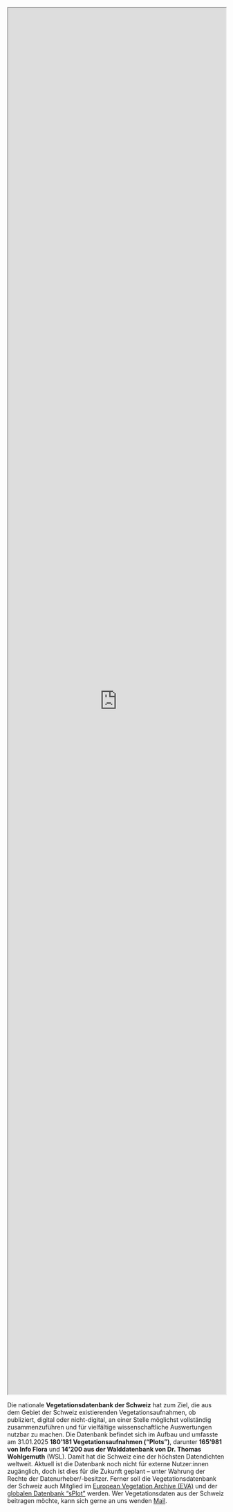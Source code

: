 
:::{.column-screen}

 <iframe src="https://ratnanil.shinyapps.io/InfoFlora/" title="InfoFlora" style="width: 100%; height: 80vh">
 
 
 </iframe> 

:::

Die nationale **Vegetationsdatenbank der Schweiz** hat zum Ziel, die aus dem Gebiet der Schweiz existierenden Vegetationsaufnahmen, ob publiziert, digital oder nicht-digital, an einer Stelle möglichst vollständig zusammenzuführen und für vielfältige wissenschaftliche Auswertungen nutzbar zu machen. Die Datenbank befindet sich im Aufbau und umfasste am 31.01.2025 **180'181 Vegetationsaufnahmen ("Plots")**, darunter **165'981 von Info Flora** und **14'200 aus der Walddatenbank von Dr. Thomas Wohlgemuth** (WSL). Damit hat die Schweiz eine der höchsten Datendichten weltweit. Aktuell ist die Datenbank noch nicht für externe Nutzer:innen zugänglich, doch ist dies für die Zukunft geplant – unter Wahrung der Rechte der Datenurheber/-besitzer. Ferner soll die Vegetationsdatenbank der Schweiz auch Mitglied im [European Vegetation Archive (EVA)](https://euroveg.org/eva-database/) und der [globalen Datenbank "sPlot"](https://idiv-biodiversity.de/de/splot.html) werden. Wer Vegetationsdaten aus der Schweiz beitragen möchte, kann sich gerne an uns wenden [Mail](mailto:juergen.dengler@zhaw.ch,seih@zhaw.ch?subject=Vegetation.ch).